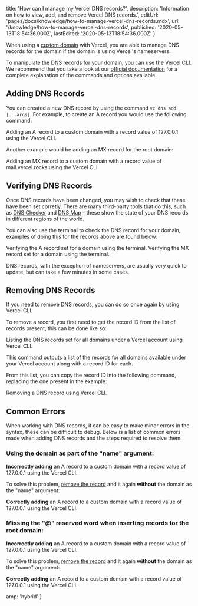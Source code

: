 
  title: 'How can I manage my Vercel DNS records?',
  description:
    'Information on how to view, add, and remove Vercel DNS records.',
  editUrl: 'pages/docs/knowledge/how-to-manage-vercel-dns-records.mdx',
  url: '/knowledge/how-to-manage-vercel-dns-records',
  published: '2020-05-13T18:54:36.000Z',
  lastEdited: '2020-05-13T18:54:36.000Z'
}

When using a [custom domain](/docs/v2/custom-domains) with Vercel, you are able to manage DNS records for the domain if the domain is using Vercel's nameservers.

To manipulate the DNS records for your domain, you can use the [Vercel CLI](/docs/cli#getting-started). We recommend that you take a look at our [official documentation](https://vercel.com/docs/now-cli#commands/dns) for a complete explanation of the commands and options available.

## Adding DNS Records

You can created a new DNS record by using the command `vc dns add [...args]`. For example, to create an A record you would use the following command:

<Snippet dark text="vercel dns add example.com api A 127.0.0.1" />
<Caption>Adding an A record to a custom domain with a record value of <InlineCode>127.0.0.1</InlineCode> using the Vercel CLI.</Caption>

Another example would be adding an MX record for the root domain:

<Snippet dark text="vercel dns add example.com '@' MX mail.vercel.rocks 10" />
<Caption>Adding an MX record to a custom domain with a record value of <InlineCode>mail.vercel.rocks</InlineCode> using the Vercel CLI.</Caption>

## Verifying DNS Records

Once DNS records have been changed, you may wish to check that these have been set corretly. There are many third-party tools that do this, such as [DNS Checker](https://dnschecker.org/) and [DNS Map](https://dnsmap.io/) - these show the state of your DNS records in different regions of the world.

You can also use the terminal to check the DNS record for your domain, examples of doing this for the records above are found below:

<Snippet dark text="dig A api.example.com +short" />
<Caption>Verifying the A record set for a domain using the terminal.</Caption>

<Snippet dark text="dig MX example.com +short" />
<Caption>Verifying the MX record set for a domain using the terminal.</Caption>

DNS records, with the exception of nameservers, are usually very quick to update, but can take a few minutes in some cases.

## Removing DNS Records

If you need to remove DNS records, you can do so once again by using Vercel CLI.

To remove a record, you first need to get the record ID from the list of records present, this can be done like so:

<Snippet dark text="vercel dns ls" />
<Caption>Listing the DNS records set for all domains under a Vercel account using Vercel CLI.</Caption>

This command outputs a list of the records for all domains available under your Vercel account along with a record ID for each.

From this list, you can copy the record ID into the following command, replacing the one present in the example:

<Snippet dark text="vercel dns rm rec_6e9513aa7ac15300127a77b6" />
<Caption>Removing a DNS record using Vercel CLI.</Caption>

## Common Errors

When working with DNS records, it can be easy to make minor errors in the syntax, these can be difficult to debug. Below is a list of common errors made when adding DNS records and the steps required to resolve them.

### Using the domain as part of the "name" argument:

<Snippet dark text="vercel dns add example.com api.example.com A 127.0.0.1" />
<Caption><strong>Incorrectly adding</strong> an A record to a custom domain with a record value of <InlineCode>127.0.0.1</InlineCode> using the Vercel CLI.</Caption>

To solve this problem, [remove the record](#removing-dns-records) and it again **without** the domain as the "name" argument:

<Snippet dark text="vercel dns add example.com api A 127.0.0.1" />
<Caption><strong>Correctly adding</strong> an A record to a custom domain with a record value of <InlineCode>127.0.0.1</InlineCode> using the Vercel CLI.</Caption>

### Missing the "@" reserved word when inserting records for the root domain:

<Snippet dark text="vercel dns add example.com A 127.0.0.1" />
<Caption><strong>Incorrectly adding</strong> an A record to a custom domain with a record value of <InlineCode>127.0.0.1</InlineCode> using the Vercel CLI.</Caption>

To solve this problem, [remove the record](#removing-dns-records) and it again **without** the domain as the "name" argument:

<Snippet dark text='vercel dns add example.com "@" A 127.0.0.1' />
<Caption><strong>Correctly adding</strong> an A record to a custom domain with a record value of <InlineCode>127.0.0.1</InlineCode> using the Vercel CLI.</Caption>


  amp: 'hybrid'
}
